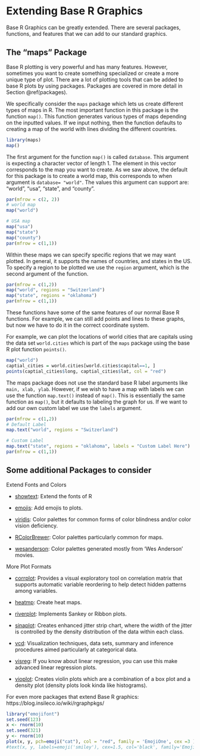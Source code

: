 # Extending Base R Graphics

Base R Graphics can be greatly extended.  There are several packages, functions, and features that we can add to our standard graphics. 

## The "maps" Package

Base R plotting is very powerful and has many features.  However, sometimes you want to create something specialized or create a more unique type of plot.  There are a lot of plotting tools that can be added to base R plots by using packages. Packages are covered in more detail in Section \@ref(packages). 

We specifically consider the `maps` package which lets us create different types of maps in R.  The most important function in this package is the function `map()`.  This function generates various types of maps depending on the inputted values.  If we input nothing, then the function defaults to creating a map of the world with lines dividing the different countries. 

```r
library(maps)
map()
```

The first argument for the function `map()` is called `database`. This argument is expecting a character vector of length 1. The element in this vector corresponds to the map you want to create. As we saw above, the default for this package is to create a world map, this corresponds to when argument is `database= "world"`.  The values this argument can support are: "world", "usa", "state", and "county". 

```r
par(mfrow = c(2, 2))
# world map 
map("world")

# USA map 
map("usa")
map("state")
map("county")
par(mfrow = c(1,1))
```

Within these maps we can specify specific regions that we may want plotted. In general, it supports the names of countries, and states in the US. To specify a region to be plotted we use the `region` argument, which is the second argument of the function. 

```r
par(mfrow = c(1,2))
map("world", regions = "Switzerland")
map("state", regions = "oklahoma")
par(mfrow = c(1,1))
```

These functions have some of the same features of our normal Base R functions.  For example, we can still add points and lines to these graphs, but now we have to do it in the correct coordinate system.  


For example, we can plot the locations of world cities that are capitals using the data set `world.cities` which is part of the `maps` package using the base R plot function `points()`. 

```r
map("world")
captial_cities = world.cities[world.cities$capital==1, ]
points(captial_cities$long, captial_cities$lat, col = "red")
```

The maps package does not use the standard base R label arguments like `main, xlab, ylab`.  However, if we wish to have a map with labels we can use the function `map.text()` instead of `map()`. This is essentially the same function as `map()`, but it defaults to labeling the graph for us.  If we want to add our own custom label we use the `labels` argument. 

```r
par(mfrow = c(1,2))
# Default Label 
map.text("world", regions = "Switzerland")

# Custom Label 
map.text("state", regions = "oklahoma", labels = "Custom Label Here")
par(mfrow = c(1,1))
```

## Some additional Packages to consider

Extend Fonts and Colors

- [showtext](https://cran.r-project.org/web/packages/showtext/): Extend the fonts of R

- [emojis](https://cran.r-project.org/web/packages/emojifont/): Add emojis to plots. 

- [viridis](https://cran.r-project.org/web/packages/viridis/index.html): Color palettes for common forms of color blindness and/or color vision deficiency. 

- [RColorBrewer](https://cran.r-project.org/web/packages/RColorBrewer/index.html): Color palettes particularly common for maps. 

- [wesanderson](https://cran.r-project.org/web/packages/wesanderson/index.html): Color palettes generated mostly from 'Wes Anderson' movies.


More Plot Formats 

- [corrplot](https://cran.r-project.org/web/packages/corrplot/): Provides a visual exploratory tool on correlation matrix that supports automatic variable reordering to help detect hidden patterns among variables.

- [heatmp](https://cran.r-project.org/web/packages/heatmap3/): Create heat maps. 

- [riverplot](https://cran.r-project.org/web/packages/riverplot/): Implements Sankey or Ribbon plots. 

- [sinaplot](https://cran.r-project.org/web/packages/sinaplot/): Creates enhanced jitter strip chart, where the width of the jitter is controlled by the density distribution of the data within each class. 

- [vcd](https://cran.r-project.org/web/packages/vcd/): Visualization techniques, data sets, summary and inference procedures aimed particularly at categorical data. 

- [visreg](https://cran.r-project.org/web/packages/visreg/): If you know about linear regression, you can use this make advanced linear regression plots. 

- [vioplot](https://cran.r-project.org/web/packages/vioplot/index.html): Creates violin plots which are a combination of a box plot and a density plot (density plots look kinda like histograms). 

For even more packages that extend Base R graphics: https://blog.insileco.io/wiki/rgraphpkgs/


```r
library("emojifont")
set.seed(123)
x <- rnorm(10)
set.seed(321)
y <- rnorm(10)
plot(x, y, pch=emoji("cat"), col = "red", family = 'EmojiOne', cex =3 )
#text(x, y, labels=emoji('smiley'), cex=1.5, col='black', family='EmojiOne')
```

